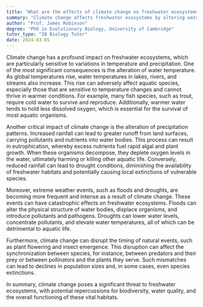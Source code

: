```yaml
---
title: "What are the effects of climate change on freshwater ecosystems?"
summary: "Climate change affects freshwater ecosystems by altering water temperature, precipitation patterns, and increasing the frequency of extreme weather events."
author: "Prof. James Robinson"
degree: "PhD in Evolutionary Biology, University of Cambridge"
tutor_type: "IB Biology Tutor"
date: 2024-03-05
---
```


Climate change has a profound impact on freshwater ecosystems, which are particularly sensitive to variations in temperature and precipitation. One of the most significant consequences is the alteration of water temperature. As global temperatures rise, water temperatures in lakes, rivers, and streams also increase. This rise can adversely affect aquatic species, especially those that are sensitive to temperature changes and cannot thrive in warmer conditions. For example, many fish species, such as trout, require cold water to survive and reproduce. Additionally, warmer water tends to hold less dissolved oxygen, which is essential for the survival of most aquatic organisms.

Another critical impact of climate change is the alteration of precipitation patterns. Increased rainfall can lead to greater runoff from land surfaces, carrying pollutants and nutrients into water bodies. This process can result in eutrophication, whereby excess nutrients fuel rapid algal and plant growth. When these organisms decompose, they deplete oxygen levels in the water, ultimately harming or killing other aquatic life. Conversely, reduced rainfall can lead to drought conditions, diminishing the availability of freshwater habitats and potentially causing local extinctions of vulnerable species.

Moreover, extreme weather events, such as floods and droughts, are becoming more frequent and intense as a result of climate change. These events can have catastrophic effects on freshwater ecosystems. Floods can alter the physical structure of water bodies, displace organisms, and introduce pollutants and pathogens. Droughts can lower water levels, concentrate pollutants, and elevate water temperatures, all of which can be detrimental to aquatic life.

Furthermore, climate change can disrupt the timing of natural events, such as plant flowering and insect emergence. This disruption can affect the synchronization between species, for instance, between predators and their prey or between pollinators and the plants they serve. Such mismatches can lead to declines in population sizes and, in some cases, even species extinctions.

In summary, climate change poses a significant threat to freshwater ecosystems, with potential repercussions for biodiversity, water quality, and the overall functioning of these vital habitats.
    